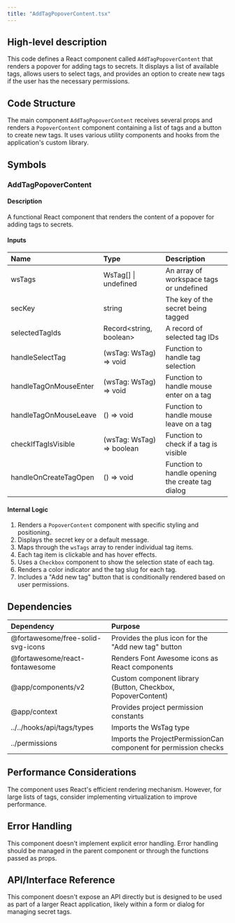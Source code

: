 ```yaml
---
title: "AddTagPopoverContent.tsx"
---
```


## High-level description
This code defines a React component called `AddTagPopoverContent` that renders a popover for adding tags to secrets. It displays a list of available tags, allows users to select tags, and provides an option to create new tags if the user has the necessary permissions.

## Code Structure
The main component `AddTagPopoverContent` receives several props and renders a `PopoverContent` component containing a list of tags and a button to create new tags. It uses various utility components and hooks from the application's custom library.

## Symbols

### AddTagPopoverContent
#### Description
A functional React component that renders the content of a popover for adding tags to secrets.

#### Inputs
| Name | Type | Description |
|:-----|:-----|:------------|
| wsTags | WsTag[] \| undefined | An array of workspace tags or undefined |
| secKey | string | The key of the secret being tagged |
| selectedTagIds | Record&lt;string, boolean&gt; | A record of selected tag IDs |
| handleSelectTag | (wsTag: WsTag) =&gt; void | Function to handle tag selection |
| handleTagOnMouseEnter | (wsTag: WsTag) =&gt; void | Function to handle mouse enter on a tag |
| handleTagOnMouseLeave | () =&gt; void | Function to handle mouse leave on a tag |
| checkIfTagIsVisible | (wsTag: WsTag) =&gt; boolean | Function to check if a tag is visible |
| handleOnCreateTagOpen | () =&gt; void | Function to handle opening the create tag dialog |

#### Internal Logic
1. Renders a `PopoverContent` component with specific styling and positioning.
2. Displays the secret key or a default message.
3. Maps through the `wsTags` array to render individual tag items.
4. Each tag item is clickable and has hover effects.
5. Uses a `Checkbox` component to show the selection state of each tag.
6. Renders a color indicator and the tag slug for each tag.
7. Includes a "Add new tag" button that is conditionally rendered based on user permissions.

## Dependencies
| Dependency | Purpose |
|:-----------|:--------|
| @fortawesome/free-solid-svg-icons | Provides the plus icon for the "Add new tag" button |
| @fortawesome/react-fontawesome | Renders Font Awesome icons as React components |
| @app/components/v2 | Custom component library (Button, Checkbox, PopoverContent) |
| @app/context | Provides project permission constants |
| ../../hooks/api/tags/types | Imports the WsTag type |
| ../permissions | Imports the ProjectPermissionCan component for permission checks |

## Performance Considerations
The component uses React's efficient rendering mechanism. However, for large lists of tags, consider implementing virtualization to improve performance.

## Error Handling
This component doesn't implement explicit error handling. Error handling should be managed in the parent component or through the functions passed as props.

## API/Interface Reference
This component doesn't expose an API directly but is designed to be used as part of a larger React application, likely within a form or dialog for managing secret tags.